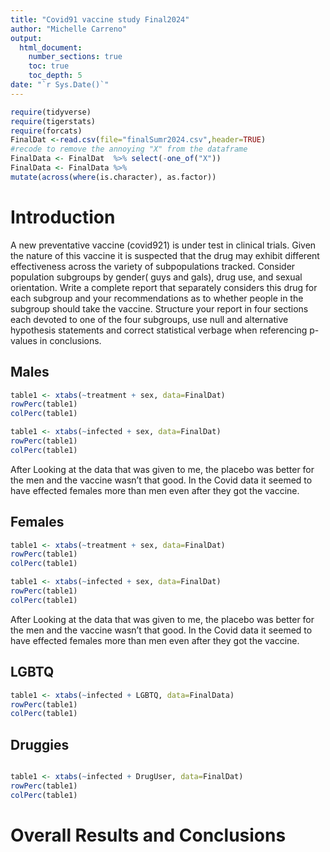 ```yaml
---
title: "Covid91 vaccine study Final2024"
author: "Michelle Carreno"
output: 
  html_document:
    number_sections: true
    toc: true
    toc_depth: 5
date: "`r Sys.Date()`" 
---
```


```r
require(tidyverse)
require(tigerstats)
require(forcats)
FinalDat <-read.csv(file="finalSumr2024.csv",header=TRUE)
#recode to remove the annoying "X" from the dataframe
FinalData <- FinalDat  %>% select(-one_of("X"))
FinalData <- FinalData %>%
mutate(across(where(is.character), as.factor))
```

# Introduction

A new  preventative vaccine (covid921) is under test in clinical trials. Given the nature of this vaccine it is suspected that the drug may exhibit different effectiveness across the variety of subpopulations tracked. Consider population subgroups by gender( guys and gals), drug use, and sexual orientation. Write a complete report that separately considers this drug for each subgroup and your recommendations as to whether people in the subgroup should take the vaccine. Structure your report in four sections each devoted to one of the four subgroups, use null and alternative hypothesis statements and correct statistical verbage when referencing p-values in conclusions.

## Males
```r
table1 <- xtabs(~treatment + sex, data=FinalDat)
rowPerc(table1)
colPerc(table1)
```


```r
table1 <- xtabs(~infected + sex, data=FinalDat)
rowPerc(table1)
colPerc(table1)
```

After Looking at the data that was given to me, the placebo was better for the men and the vaccine wasn't that good. In the Covid data it seemed to have effected females more than men even after they got the vaccine. 


## Females

```r
table1 <- xtabs(~treatment + sex, data=FinalDat)
rowPerc(table1)
colPerc(table1)
```


```r
table1 <- xtabs(~infected + sex, data=FinalDat)
rowPerc(table1)
colPerc(table1)
```

 After Looking at the data that was given to me, the placebo was better for the men and the vaccine wasn't that good. In the Covid data it seemed to have effected females more than men even after they got the vaccine. 



## LGBTQ

```r
table1 <- xtabs(~infected + LGBTQ, data=FinalData)
rowPerc(table1)
colPerc(table1) 
```

 



## Druggies
```r

```

```r
table1 <- xtabs(~infected + DrugUser, data=FinalDat)
rowPerc(table1)
colPerc(table1)
```

# Overall Results and Conclusions

